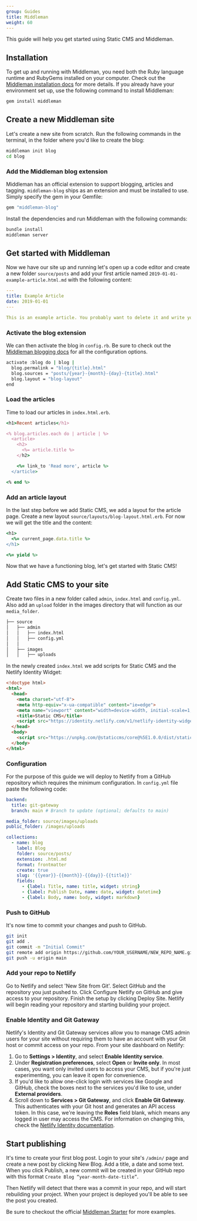 ```yaml
---
group: Guides
title: Middleman
weight: 60
---
```

This guide will help you get started using Static CMS and Middleman.

## Installation
To get up and running with Middleman, you need both the Ruby language runtime and RubyGems installed on your computer. Check out the [Middleman installation docs](https://middlemanapp.com/basics/install/) for more details. If you already have your environment set up, use the following command to install Middleman:

```bash
gem install middleman
```

## Create a new Middleman site
Let's create a new site from scratch. Run the following commands in the terminal, in the folder where you'd like to create the blog:

```bash
middleman init blog
cd blog
```

### Add the Middleman blog extension
Middleman has an official extension to support blogging, articles and tagging. `middleman-blog` ships as an extension and must be installed to use. Simply specify the gem in your Gemfile:

```bash
gem "middleman-blog"
```
Install the dependencies and run Middleman with the following commands:

```bash
bundle install
middleman server
```

## Get started with Middleman

Now we have our site up and running let's open up a code editor and create a new folder `source/posts` and add your first article named `2019-01-01-example-article.html.md` with the following content:


```yml
---
title: Example Article
date: 2019-01-01
---

This is an example article. You probably want to delete it and write your own articles once you finished this guide!
```

### Activate the blog extension
We can then activate the blog in `config.rb`. Be sure to check out the [Middleman blogging docs](https://middlemanapp.com/basics/blogging/) for all the configuration options.

```bash
activate :blog do | blog |
  blog.permalink = "blog/{title}.html"
  blog.sources = "posts/{year}-{month}-{day}-{title}.html"
  blog.layout = "blog-layout"
end
```

### Load the articles
Time to load our articles in `index.html.erb`.

```ruby
<h1>Recent articles</h1>

<% blog.articles.each do | article | %>
  <article>
    <h2>
      <%= article.title %>
    </h2>

    <%= link_to 'Read more', article %>
  </article>

<% end %>
```

### Add an article layout
In the last step before we add Static CMS, we add a layout for the article page. Create a new layout `source/layouts/blog-layout.html.erb`. For now we will get the title and the content:
```ruby
<h1>
  <%= current_page.data.title %>
</h1>

<%= yield %>
```

Now that we have a functioning blog, let's get started with Static CMS!

## Add Static CMS to your site

Create two files in a new folder called `admin`, `index.html` and `config.yml`. Also add an `upload` folder in the images directory that will function as our `media_folder`.
```bash
├── source
│   ├── admin
│   │   ├── index.html
│   │   ├── config.yml
│   │
│   ├── images
│   │   ├── uploads
```


In the newly created `index.html` we add scripts for Static CMS and the Netlify Identity Widget:

```html
<!doctype html>
<html>
  <head>
    <meta charset="utf-8">
    <meta http-equiv="x-ua-compatible" content="ie=edge">
    <meta name="viewport" content="width=device-width, initial-scale=1, shrink-to-fit=no">
    <title>Static CMS</title>
    <script src="https://identity.netlify.com/v1/netlify-identity-widget.js" type="text/javascript"></script>
  </head>
  <body>
    <script src="https://unpkg.com/@staticcms/core@%5E1.0.0/dist/static-cms-core.js" type="text/javascript"></script>
  </body>
</html>

```

### Configuration

For the purpose of this guide we will deploy to Netlify from a GitHub repository which requires the minimum configuration. In `config.yml` file paste the following code:

```yml
backend:
  title: git-gateway
  branch: main # Branch to update (optional; defaults to main)

media_folder: source/images/uploads
public_folder: /images/uploads

collections:
  - name: blog
    label: Blog
    folder: source/posts/
    extension: .html.md
    format: frontmatter
    create: true
    slug: '{{year}}-{{month}}-{{day}}-{{title}}'
    fields:
      - {label: Title, name: title, widget: string}
      - {label: Publish Date, name: date, widget: datetime}
      - {label: Body, name: body, widget: markdown}
```

### Push to GitHub
It's now time to commit your changes and push to GitHub. 

```bash
git init
git add .
git commit -m "Initial Commit"
git remote add origin https://github.com/YOUR_USERNAME/NEW_REPO_NAME.git
git push -u origin main
```

### Add your repo to Netlify

Go to Netlify and select 'New Site from Git'. Select GitHub and the repository you just pushed to. Click Configure Netlify on GitHub and give access to your repository. Finish the setup by clicking Deploy Site. Netlify will begin reading your repository and starting building your project.

### Enable Identity and Git Gateway

Netlify's Identity and Git Gateway services allow you to manage CMS admin users for your site without requiring them to have an account with your Git host or commit access on your repo. From your site dashboard on Netlify:

1. Go to **Settings > Identity**, and select **Enable Identity service**.
2. Under **Registration preferences**, select **Open** or **Invite only**. In most cases, you want only invited users to access your CMS, but if you're just experimenting, you can leave it open for convenience.
3. If you'd like to allow one-click login with services like Google and GitHub, check the boxes next to the services you'd like to use, under **External providers**.
4. Scroll down to **Services > Git Gateway**, and click **Enable Git Gateway**. This authenticates with your Git host and generates an API access token. In this case, we're leaving the **Roles** field blank, which means any logged in user may access the CMS. For information on changing this, check the [Netlify Identity documentation](https://www.netlify.com/docs/identity/).

## Start publishing

It's time to create your first blog post. Login to your site's `/admin/` page and create a new post by clicking New Blog. Add a title, a date and some text. When you click Publish, a new commit will be created in your GitHub repo with this format `Create Blog “year-month-date-title”`. 

Then Netlify will detect that there was a commit in your repo, and will start rebuilding your project. When your project is deployed you'll be able to see the post you created.

Be sure to checkout the official [Middleman Starter](https://github.com/tomrutgers/middleman-starter-netlify-cms) for more examples.
